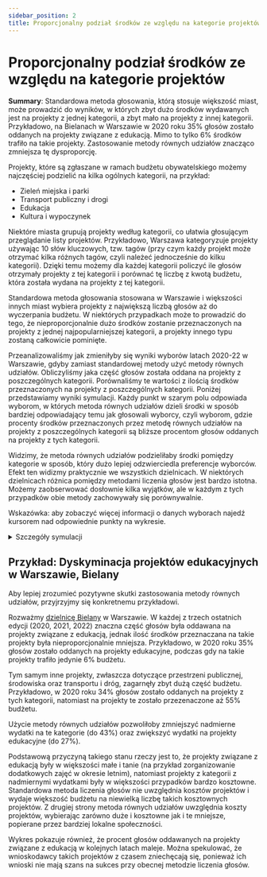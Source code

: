 ```yaml
---
sidebar_position: 2
title: Proporcjonalny podział środków ze względu na kategorie projektów
---
```



# Proporcjonalny podział środków ze względu na kategorie projektów

<div class="summary">
<b>Summary</b>:
Standardowa metoda głosowania, którą stosuje większość miast, może prowadzić do wyników, w których zbyt dużo środków 
wydawanych jest na projekty z jednej kategorii, a zbyt mało na projekty z innej kategorii. Przykładowo, na Bielanach w Warszawie w 2020 roku 35% głosów zostało oddanych na projekty związane z edukacją.
Mimo to tylko 6% środków trafiło na takie projekty. Zastosowanie metody równych udziałów znacząco zmniejsza tę dysproporcję.
</div>

Projekty, które są zgłaszane w ramach budżetu obywatelskiego możemy najczęściej podzielić na kilka ogólnych kategorii, na przykład:
* Zieleń miejska i parki
* Transport publiczny i drogi
* Edukacja
* Kultura i wypoczynek

Niektóre miasta grupują projekty według kategorii, co ułatwia głosującym przeglądanie listy projektów. 
Przykładowo, Warszawa kategoryzuje projekty używając 10 słów kluczowych, tzw. tagów (przy czym każdy projekt może otrzymać kilka różnych tagów, czyli należeć jednocześnie do kilku kategorii).
Dzięki temu możemy dla każdej kategorii policzyć ile głosów otrzymały projekty z tej kategorii i porównać tę liczbę z kwotą budżetu, która została wydana na projekty z tej kategorii.

Standardowa metoda głosowania stosowana w Warszawie i większości innych miast wybiera projekty z największą liczbą głosów aż do wyczerpania budżetu.
W niektórych przypadkach może to prowadzić do tego, że nieproporcjonalnie dużo środków zostanie przeznaczonych na projekty z jednej najpopularniejszej kategorii, a projekty innego typu zostaną całkowicie pominięte.

Przeanalizowaliśmy jak zmieniłyby się wyniki wyborów latach 2020-22 w Warszawie, gdyby zamiast standardowej metody użyć metody równych udziałów. Obliczyliśmy jaka część głosów została oddana na projekty z poszczególnych kategorii. 
Porównaliśmy te wartości z ilością środków przeznaczonych na projekty z poszczególnych kategorii. Poniżej przedstawiamy wyniki symulacji. Każdy punkt w szarym polu odpowiada wyborom, w których metoda równych udziałów 
dzieli środki w sposób bardziej odpowiadający temu jak głosowali wyborcy, czyli wyborom, gdzie procenty środków przeznaczonych przez metodę równych udziałów na projekty z poszczególnych kategorii są bliższe procentom głosów
oddanych na projekty z tych kategorii.

Widzimy, że metoda równych udziałów podzieliłaby środki pomiędzy kategorie w sposób, który dużo lepiej odzwierciedla preferencje wyborców. 
Efekt ten widizmy praktycznie we wszystkich dzielnicach. W niektórych dzielnicach różnica pomiędzy metodami liczenia głosów jest bardzo istotna.
Możemy zaobserwować dosłownie kilka wyjątków, ale w każdym z tych przypadków obie metody zachowywały się porównywalnie.

<Datawrapper src="//datawrapper.dwcdn.net/E7ac1/2/" />

Wskazówka: aby zobaczyć więcej informacji o danych wyborach najedź kursorem nad odpowiednie punkty na wykresie.

<details>
<summary>Szczegóły symulacji</summary>

Symulacja została przeprowadzona w styczniu 2023 roku z wykorzystaniem danych wyborczych z [biblioteki Pabulib](http://pabulib.org/). 
Wykorzystaliśmy dane z warszawskich edycji budżetu obywatelskiego z lat 2020, 2021 i 2022.
Każda z 18 dzielnic Warszawy miała przeznaczoną osobną pulę na projekty dotyczące tej dzielnicy.
W sumie daje to 3 &middot; 18 = 54 instancji wyborczych. W każdej z tych instancji zgłaszane projekty były opatrzone odpowiednimi adnotacjami, które sugerowały do jakiej kategorii dany projekt należy: 
każdy projekt mógł być zatem przypisany do jednej bądź kilku kategorii.
Niektóre projekty nie były przypisane do żadnej kategorii; umownie traktujemy je jako należące do kategorii o nazwie „pozostałe”.

Dla każdej instancji wyborczej obliczyliśmy **procenty głosów**, które otrzymały poszczególne kategorie projektów.
W pierwszym kroku głos każdego wyborcy podzieliliśmy po równo pomiędzy projekty na które ten wyborca zagłosował. Przykładowo, jeśli wyborca zagłosował na 4 projekty (maksymalnie można zagłosować na 10 projektów), 
to każdemu z tych 4 projektów przyznaliśmy 0,25 punktu. W kolejnym kroku, dla każdego projektu, podzieliliśmy jego punkty po równo pomiędzy kategorie (tagi), do których ten projekt należał.
Przykładowo, jeśli projekt otrzymał 30 punktów i należał do 3 kategorii, to każdej z tych trzech kategorii przyznaliśmy 10 punktów.
W kolejnym kroku obliczyliśmy jaki procent całkowitej liczby punktów, otrzymała każda z kategorii.

Następnie dla każdej instancji wyborczej obliczyliśmy, które projekty zostałyby wybrane przy użyciu metody równych udziałów, a które za pomocą standardowej metody liczenia głosów.
Dla każdej z tych dwóch metod liczenia głosów obliczyliśmy **procenty środków** które byłyby przeznaczone na poszczególne kategorie.
Jeżeli projekt został wybrany przy użyciu odpowiedniej metody, to jego koszt dzielimy po równo pomiędzy kategorie, do których należy.
Przykładowo, jeśli projekt kosztował 600 zł i należał do 3 kategorii, to każda kategoria otrzymała 200 zł.
Na koniec obliczyliśmy jaki procent całkowitego budżetu otrzymała każda kategoria.

Po obliczeniu procentów głosów oraz procentów środków przeznaczonych na poszczególne kategorie, policzyliśmy **odległość** między tymi wartościami.
Odległość liczymy w metryce L1: dla każdej kategorii bierzemy wartość bezwzględną różnicy między procentem głosów oraz procentem środków przeznaczonych na tę kategorię i obliczamy sumę tych wartości bezwzględnych.
Przykładowo, załóżmy, że mamy 3 kategorie projektów. Załóżmy, że kategorie te otrzymały odpowiednio 10%, 30% i 60% głosów. Na projekty z tych kategorii przeznaczonych zostało
odpowiednio 20%, 30% i 50% środków. Wtedy odległość wynosiłaby 10% + 0% + 10% = 20%.
Mniejsza odległość oznacza zatem, że podział budżetu pomiędzy kategorie jest bliższy rozkładowi głosów pomiędzy kategorie.
(Wartości na osiach wykresu zostały przeskalowane).

Użyliśmy również innych miar odległości (np., dywergencja Kullbacka-Leiblera), ale za każdym razem otrzymywaliśmy podobne wyniki:
Metoda równych udziałów dzieliłaby środki pomiędzy kategorie w sposób który znacznie lepiej odpowiadałby preferencjom wyborców.
</details>

## Przykład: Dyskyminacja projektów edukacyjnych w Warszawie, Bielany

Aby lepiej zrozumieć pozytywne skutki zastosowania metody równych udziałów, przyjrzyjmy się konkretnemu przykładowi.

Rozważmy [dzielnicę Bielany](https://en.wikipedia.org/wiki/Bielany) w Warszawie. 
W każdej z trzech ostatnich edycji (2020, 2021, 2022) znaczna część głosów była oddawana na projekty związane z edukacją, jednak ilość środków przeznaczana na takie projekty była nieproporcjonalnie mniejsza.
Przykładowo, w 2020 roku 35% głosów zostało oddanych na projekty edukacyjne, podczas gdy na takie projekty trafiło jedynie 6% budżetu.

Tym samym inne projekty, zwłaszcza dotyczące przestrzeni publicznej, środowiska oraz transportu i dróg, zagarnęły zbyt dużą część budżetu.
Przykładowo, w 2020 roku 34% głosów zostało oddanych na projekty z tych kategorii, natomiast na projekty te zostało przezenaczone aż 55% budżetu.

Użycie metody równych udziałów pozwoliłoby zmniejszyć nadmierne wydatki na te kategorie (do 43%) oraz zwiększyć wydatki na projekty edukacyjne (do 27%).

<Datawrapper src="//datawrapper.dwcdn.net/dHS07/3/" />


Podstawową przyczyną takiego stanu rzeczy jest to, że projekty związane z edukacją były w większości małe i tanie (na przykład zorganizowanie dodatkowych zajęć w okresie letnim),
natomiast projekty z kategorii z nadmiernymi wydatkami były w większości przypadków bardzo kosztowne. Standardowa metoda liczenia głosów
nie uwzględnia kosztów projektów i wydaje większość budżetu na niewielką liczbę takich kosztownych projektów. Z drugiej strony metoda równych udziałów uwzględnia koszty projektów,
wybierając zarówno duże i kosztowne jak i te mniejsze, popierane przez bardziej lokalne społeczności.

Wykres pokazuje również, że procent głosów oddawanych na projekty związane z edukacją w kolejnych latach maleje. Można spekulować, że wnioskodawcy takich projektów 
z czasem zniechęcają się, ponieważ ich wnioski nie mają szans na sukces przy obecnej metodzie liczenia głosów.